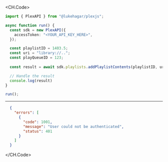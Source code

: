 
<CH.Code>
```typescript AddPlaylistContents.ts
import { PlexAPI } from "@lukehagar/plexjs";

async function run() {
  const sdk = new PlexAPI({
    accessToken: "<YOUR_API_KEY_HERE>",
  });

  const playlistID = 1403.5;
  const uri = "library://..";
  const playQueueID = 123;
  
  const result = await sdk.playlists.addPlaylistContents(playlistID, uri, playQueueID);

  // Handle the result
  console.log(result)
}

run();
```
---

```json Example Response
  {
    "errors": [
      {
        "code": 1001,
        "message": "User could not be authenticated",
        "status": 401
      }
    ]
  }
```
</CH.Code>
